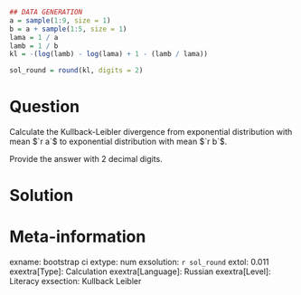 ```r
## DATA GENERATION
a = sample(1:9, size = 1)
b = a + sample(1:5, size = 1)
lama = 1 / a
lamb = 1 / b
kl = -(log(lamb) - log(lama) + 1 - (lamb / lama))

sol_round = round(kl, digits = 2)
```

Question
========
Calculate the Kullback-Leibler divergence from exponential distribution with mean $`r a`$
to exponential distribution with mean $`r b`$.

Provide the answer with 2 decimal digits.

Solution
========


Meta-information
================
exname: bootstrap ci 
extype: num
exsolution: `r sol_round`
extol: 0.011
exextra[Type]: Calculation
exextra[Language]: Russian
exextra[Level]: Literacy
exsection: Kullback Leibler
